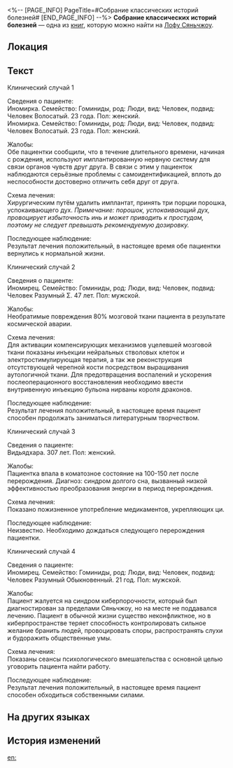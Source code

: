 <%-- [PAGE_INFO]
PageTitle=#Собрание классических историй болезней#
[END_PAGE_INFO] --%>
{{Дополнить}}
{{Книга Инфобокс
|id           = 214
|Название     = 
|Изображение  = Иконка Пергамент Сяньчжоу.png
|Мир          = Лофу Сяньчжоу
|Томов        = 1
|Автор        = <!--нужно добавить-->
|Описание     = Избранный сборник заболеваний, составленный Комиссией по алхимии в качестве справочника.
|Том1         = {{tx}}
|Источник1    = {{tx|Отсутствует источник}}
|Персонажи    = 
|Фракции      = 
}}
'''Собрание классических историй болезней''' — одна из [[Книги|книг]], которую можно найти на [[Лофу Сяньчжоу]].

==Локация==
{{Отметка карты|<!--название карты-->|<!--id отметки-->}}

==Текст==
Клинический случай 1

Сведения о пациенте:<br />
Иномирка. Семейство: Гоминиды, род: Люди, вид: Человек, подвид: Человек Волосатый. 23 года. Пол: женский.<br />
Иномирка. Семейство: Гоминиды, род: Люди, вид: Человек, подвид: Человек Волосатый. 23 года. Пол: женский.

Жалобы:<br />
Обе пациентки сообщили, что в течение длительного времени, начиная с рождения, используют имплантированную нервную систему для связи органов чувств друг друга. В связи с этим у пациенток наблюдаются серьёзные проблемы с самоидентификацией, вплоть до неспособности достоверно отличить себя друг от друга.

Схема лечения:<br />
Хирургическим путём удалить имплантат, принять три порции порошка, успокаивающего дух. ''Примечание: порошок, успокаивающий дух, провоцирует избыточность инь и может приводить к простудам, поэтому не следует превышать рекомендуемую дозировку.''

Последующее наблюдение:<br />
Результат лечения положительный, в настоящее время обе пациентки вернулись к нормальной жизни.

Клинический случай 2

Сведения о пациенте:<br />
Иномирец. Семейство: Гоминиды, род: Люди, вид: Человек, подвид: Человек Разумный Σ. 47 лет. Пол: мужской.

Жалобы:<br />
Необратимые повреждения 80% мозговой ткани пациента в результате космической аварии.

Схема лечения:<br />
Для активации компенсирующих механизмов уцелевшей мозговой ткани показаны инъекции нейральных стволовых клеток и электростимулирующая терапия, а так же реконструкция отсутствующей черепной кости посредством выращивания аутологичной ткани. Для предотвращения воспалений и ускорения послеоперационного восстановления необходимо ввести внутривенную инъекцию бульона нирваны короля драконов.

Последующее наблюдение:<br />
Результат лечения положительный, в настоящее время пациент способен продолжать заниматься литературным творчеством.


Клинический случай 3

Сведения о пациенте:<br />
Видьядхара. 307 лет. Пол: женский.

Жалобы:<br />
Пациентка впала в коматозное состояние на 100-150 лет после перерождения. Диагноз: синдром долгого сна, вызванный низкой эффективностью преобразования энергии в период перерождения.

Схема лечения:<br />
Показано пожизненное употребление медикаментов, укрепляющих ци.

Последующее наблюдение:<br />
Неизвестно. Необходимо дождаться следующего перерождения пациентки.

Клинический случай 4

Сведения о пациенте:<br />
Иномирец. Семейство: Гоминиды, род: Люди, вид: Человек, подвид: Человек Разумный Обыкновенный. 21 год. Пол: мужской.

Жалобы:<br />
Пациент жалуется на синдром киберпорочности, который был диагностирован за пределами Сяньчжоу, но на месте не поддавался лечению. Пациент в обычной жизни существо неконфликтное, но в киберпространстве теряет способность контролировать сильное желание бранить людей, провоцировать споры, распространять слухи и будоражить общественные умы.

Схема лечения:<br />
Показаны сеансы психологического вмешательства с основной целью уговорить пациента найти работу.

Последующее наблюдение:<br />
Результат лечения положительный, в настоящее время пациент способен обходиться собственными силами.

==На других языках==
{{На других языках
|en   = Selected Classic Case Studies
|zhs  = 经典病例选编
|zht  = 經典病例選編
|ja   = 代表病例選
|ko   = 대표적인 질병 사례
|es   = Selección de casos de estudio clásicos
|fr   = Sélection d'études de cas classiques
|ru   = Собрание классических историй болезней
|th   = กรณีศึกษาสุดคลาสสิก
|vi   = Sổ Bệnh Án Kinh Điển
|de   = Ausgewählte klassische Fallstudien
|id   = Studi Kasus Klasik Pilihan
|pt   = Estudos de Caso Clássicos Selecionados
}}

==История изменений==
{{История изменений|3.5}}

[[en:]]